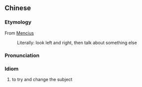 {{also|顾左右而言他}}
==Chinese==
{{zh-forms|s=顾左右而言他|type=12111}}

===Etymology===
From [[w:Mencius|Mencius]]
: Literally: look left and right, then talk about something else

===Pronunciation===
{{zh-pron
|m=gù zuǒyòu ér yán tā
|cat=id
}}

===Idiom===
{{zh-idiom}}

# to try and change the subject
